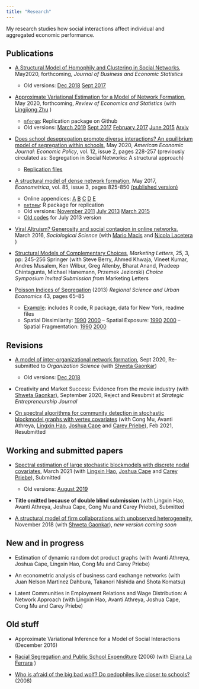 ```yaml
---
title: "Research"
---
```


My research studies how social interactions affect individual and aggregated economic performance. 

## Publications
* [A Structural Model of Homophily and Clustering in Social Networks](files/homophily_dec2019_revisionJBES.pdf), May2020, forthcoming, *Journal of Business and Economic Statistics*
     + Old versions: [Dec 2018](files/homophily_dec2018.pdf) [Sept 2017](files/homophily_sept2017.pdf)


* [Approximate Variational Estimation for a Model of Network Formation](files/MeleZhuMay2020.pdf), May 2020, forthcoming, *Review of Economics and Statistics* (with [Lingjiong Zhu](http://www.math.fsu.edu/People/faculty.php?id=1472) )
     + [`mfergm`](https://github.com/meleangelo/mfergm): Replication package	on Github
     + Old versions: [March 2019](files/MeleZhuMarch2019.pdf) [Sept 2017](files/MeleZhuSeptember2017.pdf) [February 2017](files/MeleZhuFeb2017.pdf) [June 2015](http://networks.seas.harvard.edu/papers/mele_zhu.pdf)  [Arxiv](https://arxiv.org/abs/1702.00308)
      
     
* [Does school desegregation promote diverse interactions? An equilibrium model of segregation within schools](files/segnet_revisionAEJ.pdf), May 2020, *American Economic Journal: Economic Policy*, vol. 12, issue 2, pages 228-257 (previously circulated as: Segregation in Social Networks: A structural approach)
    + [Replication files](https://github.com/meleangelo/segnet)    
      

* [A structural model of dense network formation](files/bayesnet_march2016.pdf), May 2017, *Econometrica*, vol. 85, issue 3, pages 825-850 [(published version)](https://www.econometricsociety.org/publications/econometrica/2017/05/01/structural-model-dense-network-formation)
    + Online appendices: [A](files/bayesnet_march2016_appendixA.pdf) [B](files/bayesnet_march2016_appendixB.pdf) [C](files/bayesnet_march2016_appendixC.pdf) [D](files/bayesnet_march2016_appendixD.pdf) [E](files/bayesnet_march2016_appendixE.pdf)
    + [`netnew`](https://github.com/meleangelo/netnew): R package for replication
    + Old versions: [November 2011](files/bayesnet_oct2011.pdf)  [July 2013](files/bayesnet_july2013.pdf) [March 2015](files/bayesnet_march2015.pdf)
    + [Old codes](files/bayesnet_replic.zip) for July 2013 version


* [Viral Altruism? Generosity and social contagion in online networks](http://papers.ssrn.com/sol3/papers.cfm?abstract_id=2441467), March 2016, *Sociological Science* (with [Mario Macis](https://sites.google.com/site/mmacis/) and [Nicola Lacetera](https://sites.google.com/site/nicolacetera/) )

* [Structural Models of Complementary Choices](files/ComplementaryChoices.pdf), *Marketing Letters*, 25, 3, pp: 245-256 Springer
(with Steve Berry, Ahmed Khwaja, Vineet Kumar, Andres Musalem, Ken Wilbur, Greg Allenby, Bharat Anand, Pradeep Chintagunta, Michael Hanemann, Przemek Jeziorski)
*Choice Symposium Invited Submission from* Marketing Letters

* [Poisson Indices of Segregation](files/pps_applied.pdf) (2013) *Regional Science and Urban Economics*  43, pages 65–85
    + [Example](files/webexample.zip): includes R code, R package, data for New York, readme files
    + Spatial Dissimilarity: [1990](files/sdism90_all.csv) [2000](files/sdism_all.csv) -- Spatial Exposure: [1990](files/sexp90_all.csv) [2000](sexp_all.csv) -- Spatial Fragmentation: [1990](files/sfrag90_all.csv)  [2000](files/sfrag_all.csv)


## Revisions
* [A model of inter-organizational network formation](files/firmnetworks_ergm_sept2020.pdf), Sept 2020, Re-submitted to *Organization Science* (with [Shweta Gaonkar](http://shwetagaonkar.com))
    + Old versions: [Dec 2018](files/firmnetworks_ergm_dec2018.pdf)

* Creativity and Market Success: Evidence from the movie industry (with [Shweta Gaonkar](http://shwetagaonkar.com)), September 2020, Reject and Resubmit at  *Strategic Entrepreneurship Journal*

* [On spectral algorithms for community detection in
stochastic blockmodel graphs with vertex covariates](https://arxiv.org/abs/2007.02156)  (with Cong Mu, Avanti Athreya, [Lingxin Hao](https://soc.jhu.edu/directory/lingxin-hao), [Joshua Cape](https://jcape1.github.io) and [Carey Priebe](https://www.ams.jhu.edu/~priebe/)), Feb 2021, Resubmitted

## Working and submitted papers

* [Spectral estimation of large stochastic blockmodels with discrete nodal covariates](files/grdpg_march2021.pdf), March 2021 (with [Lingxin Hao](https://soc.jhu.edu/directory/lingxin-hao), [Joshua Cape](https://jcape1.github.io) and [Carey Priebe](https://www.ams.jhu.edu/~priebe/)), Submitted
   + Old versions: [August 2019](files/grdpg_august2019.pdf)

* **Title omitted because of double blind submission** (with Lingxin Hao, Avanti Athreya, Joshua Cape, Cong Mu and Carey Priebe), Submitted

* [A structural model of firm collaborations with unobserved heterogeneity](https://papers.ssrn.com/sol3/papers.cfm?abstract_id=3267047), November 2018 (with [Shweta Gaonkar](http://shwetagaonkar.com)), *new version coming soon*


## New and in progress

* Estimation of dynamic random dot product graphs (with Avanti Athreya, Joshua Cape, Lingxin Hao, Cong Mu and Carey Priebe)

* An econometric analysis of business card exchange networks (with Juan Nelson Martinez Dahbura, Takanori Nishida and Shota Komatsu)

* Latent Communities in Employment Relations and Wage Distribution: A Network Approach (with Lingxin Hao, Avanti Athreya, Joshua Cape, Cong Mu and Carey Priebe)


## Old stuff
* Approximate Variational Inference for a Model of Social Interactions (December 2016)

* [Racial Segregation and Public School Expenditure](files/LaFerraraMele.pdf) (2006) (with [Eliana La Ferrara](http://didattica.unibocconi.eu/mypage/index.php?IdUte=49273&cognome=LA%20FERRARA&nome=ELIANA&urlBackMy=) )

* [Who is afraid of the big bad wolf? Do pedophiles live closer to schools?](files/sexoff_paper.pdf) (2008)

